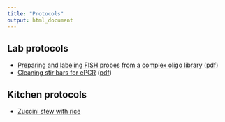 ```yaml
---
title: "Protocols"
output: html_document
---
```


## Lab protocols

+ [Preparing and labeling FISH probes from a complex oligo library](./protcols/ePCR.html) ([pdf](./protocols/ePCR.pdf))
+ [Cleaning stir bars for ePCR](./protocols/cleaning_stir_bars.html) ([pdf](./cleaning_stir_bars.pdf))

## Kitchen protocols

+ [Zuccini stew with rice](recipes/zuccini_stew.html)